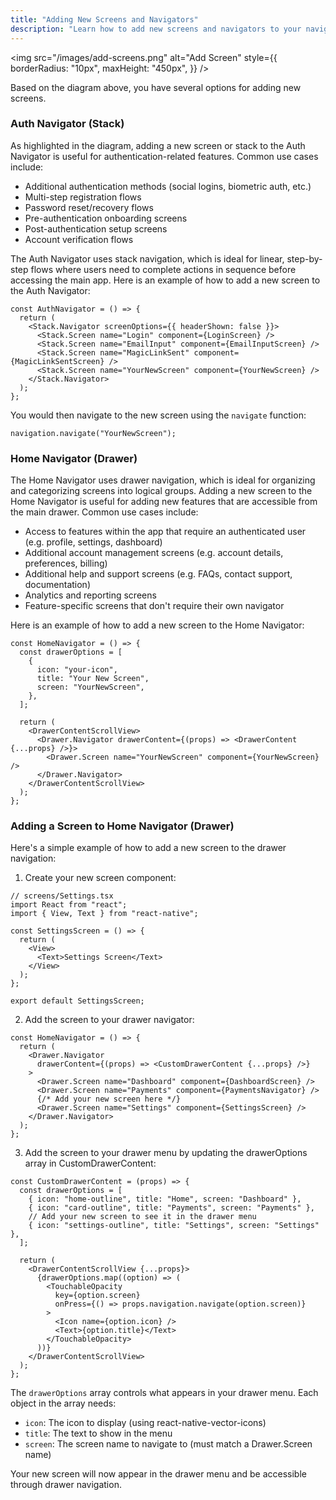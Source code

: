 ```yaml
---
title: "Adding New Screens and Navigators"
description: "Learn how to add new screens and navigators to your navigation structure"
---
```


<img
  src="/images/add-screens.png"
  alt="Add Screen"
  style={{
    borderRadius: "10px",
    maxHeight: "450px",
  }}
/>

Based on the diagram above, you have several options for adding new screens.

### Auth Navigator (Stack)

As highlighted in the diagram, adding a new screen or stack to the Auth Navigator is useful for authentication-related features. Common use cases include:

- Additional authentication methods (social logins, biometric auth, etc.)
- Multi-step registration flows
- Password reset/recovery flows
- Pre-authentication onboarding screens
- Post-authentication setup screens
- Account verification flows

The Auth Navigator uses stack navigation, which is ideal for linear, step-by-step flows where users need to complete actions in sequence before accessing the main app.
Here is an example of how to add a new screen to the Auth Navigator:

```tsx
const AuthNavigator = () => {
  return (
    <Stack.Navigator screenOptions={{ headerShown: false }}>
      <Stack.Screen name="Login" component={LoginScreen} />
      <Stack.Screen name="EmailInput" component={EmailInputScreen} />
      <Stack.Screen name="MagicLinkSent" component={MagicLinkSentScreen} />
      <Stack.Screen name="YourNewScreen" component={YourNewScreen} />
    </Stack.Navigator>
  );
};
```

You would then navigate to the new screen using the `navigate` function:

```tsx
navigation.navigate("YourNewScreen");
```

### Home Navigator (Drawer)

The Home Navigator uses drawer navigation, which is ideal for organizing and categorizing screens into logical groups. Adding a new screen to the Home Navigator is useful for adding new features that are accessible from the main drawer. Common use cases include:

- Access to features within the app that require an authenticated user (e.g. profile, settings, dashboard)
- Additional account management screens (e.g. account details, preferences, billing)
- Additional help and support screens (e.g. FAQs, contact support, documentation)
- Analytics and reporting screens
- Feature-specific screens that don't require their own navigator

Here is an example of how to add a new screen to the Home Navigator:

```tsx
const HomeNavigator = () => {
  const drawerOptions = [
    {
      icon: "your-icon",
      title: "Your New Screen",
      screen: "YourNewScreen",
    },
  ];

  return (
    <DrawerContentScrollView>
      <Drawer.Navigator drawerContent={(props) => <DrawerContent {...props} />}>
        <Drawer.Screen name="YourNewScreen" component={YourNewScreen} />
      </Drawer.Navigator>
    </DrawerContentScrollView>
  );
};
```

### Adding a Screen to Home Navigator (Drawer)

Here's a simple example of how to add a new screen to the drawer navigation:

1. Create your new screen component:

```tsx
// screens/Settings.tsx
import React from "react";
import { View, Text } from "react-native";

const SettingsScreen = () => {
  return (
    <View>
      <Text>Settings Screen</Text>
    </View>
  );
};

export default SettingsScreen;
```

2. Add the screen to your drawer navigator:

```tsx
const HomeNavigator = () => {
  return (
    <Drawer.Navigator
      drawerContent={(props) => <CustomDrawerContent {...props} />}
    >
      <Drawer.Screen name="Dashboard" component={DashboardScreen} />
      <Drawer.Screen name="Payments" component={PaymentsNavigator} />
      {/* Add your new screen here */}
      <Drawer.Screen name="Settings" component={SettingsScreen} />
    </Drawer.Navigator>
  );
};
```

3. Add the screen to your drawer menu by updating the drawerOptions array in CustomDrawerContent:

```tsx
const CustomDrawerContent = (props) => {
  const drawerOptions = [
    { icon: "home-outline", title: "Home", screen: "Dashboard" },
    { icon: "card-outline", title: "Payments", screen: "Payments" },
    // Add your new screen to see it in the drawer menu
    { icon: "settings-outline", title: "Settings", screen: "Settings" },
  ];

  return (
    <DrawerContentScrollView {...props}>
      {drawerOptions.map((option) => (
        <TouchableOpacity
          key={option.screen}
          onPress={() => props.navigation.navigate(option.screen)}
        >
          <Icon name={option.icon} />
          <Text>{option.title}</Text>
        </TouchableOpacity>
      ))}
    </DrawerContentScrollView>
  );
};
```

The `drawerOptions` array controls what appears in your drawer menu. Each object in the array needs:

- `icon`: The icon to display (using react-native-vector-icons)
- `title`: The text to show in the menu
- `screen`: The screen name to navigate to (must match a Drawer.Screen name)

Your new screen will now appear in the drawer menu and be accessible through drawer navigation.
